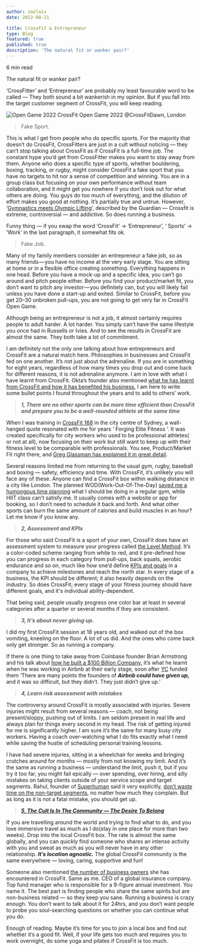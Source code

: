 ```yaml
---
author: zmzlois
date: 2022-08-21

title: CrossFit & Entrepreneur
type: Blog
featured: true
published: true
description: 'The natural fit or wanker pair?'
---
```




6 min read

The natural fit or wanker pair?

‘CrossFitter’ and ‘Entrepreneur’ are probably my least favourable word to be called — They both sound a bit wankerish in my opinion. But if you fall into the target customer segment of CrossFit, you will keep reading.

![Open Game 2022](https://miro.medium.com/v2/resize:fit:4800/format:webp/1*gMvU6uLykkZle8jgZznFNQ.jpeg
)
CrossFit Open Game 2022 @CrossFitDawn, London

> Fake Sport.

This is what I get from people who do specific sports. For the majority that doesn’t do CrossFit, CrossFitters are just in a cult without noticing — they can’t stop talking about CrossFit as if CrossFit is a full-time job. The constant hype you’d get from CrossFitter makes you want to stay away from them. Anyone who does a specific type of sports, whether bouldering, boxing, tracking, or rugby, might consider CrossFit a fake sport that you have no targets to hit nor a sense of competition and winning. You are in a group class but focusing on your own performance without team collaboration, and it might get you nowhere if you don’t look out for what others are doing. You guys do too much of everything, and the dilution of effort makes you good at nothing. It’s partially true and untrue. However, ‘[Gymnastics meets Olympic Lifting](https://www.theguardian.com/lifeandstyle/2013/jul/14/crossfit-extreme-controversial-addictive)’, described by the Guardian — Crossfit is extreme, controversial — and addictive. So does running a business.

Funny thing — if you swap the word ‘CrossFit’ → ‘Entrepreneur’, ‘ Sports’ → ‘Work’ in the last paragraph, it somewhat fits ok.

> Fake Job.

Many of my family members consider an entrepreneur a fake job, so as many friends — you have no income at the very early stage. You are sitting at home or in a flexible office creating something. Everything happens in one head. Before you have a mock-up and a specific idea, you can’t go around and pitch people either. Before you find your product/market fit, you don’t want to pitch any investor — you definitely can, but you will likely fail unless you have done a start-up and exited. Similar to CrossFit, before you get 20–30 unbroken pull-ups, you are not going to get very far in CrossFit Open Game.

Although being an entrepreneur is not a job, it almost certainly requires people to adult harder. A lot harder. You simply can’t have the same lifestyle you once had in Russells or Ivies. And to see the results in CrossFit are almost the same. They both take a lot of commitment.

I am definitely not the only one talking about how entrepreneurs and CrossFit are a natural match here. Philosophies in businesses and CrossFit fed on one another. It’s not just about the adrenaline. If you are in something for eight years, regardless of how many times you drop out and come back for different reasons, it is not adrenaline anymore. I am in love with what I have learnt from CrossFit. Okta’s founder also mentioned [what he has learnt from CrossFit and how it has benefited his business.](https://realbusiness.co.uk/what-crossfit-can-teach-entrepreneurs-about-running-a-business) I am here to write some bullet points I found throughout the years and to add to others’ work.

> **_1, There are no other sports can be more time efficient than CrossFit and prepare you to be a well-rounded athlete at the same time_**

When I was training in [CrossFit 168](https://www.crossfit168.com.au/) in the city centre of Sydney, a wall-hanged quote resonated with me for years ‘ Forging Elite Fitness ‘. It was created specifically for city workers who used to be professional athletes( or not at all), now focusing on their work but still want to keep up with their fitness level to be comparable with professionals. You see, Product/Market Fit right there, and [Greg Glassman has explained it in great detail](http://journal.crossfit.com/2007/04/understanding-crossfit-by-greg.tpl).

Several reasons limited me from returning to the usual gym, rugby, baseball and boxing — safety, efficiency and time. With CrossFit, it’s unlikely you will face any of these. Anyone can find a CrossFit box within walking distance in a city like London. The planned WOD(Work-Out-Of-The-Day) [saved me a humongous time planning](https://www.entrepreneur.com/article/270678#:~:text=1.%C2%A0There%27s%20no%20planning%20involved.) what I should be doing in a regular gym, while HIIT class can’t satisfy me. It usually comes with a website or app for booking, so I don’t need to schedule it back and forth. And what other sports can burn the same amount of calories and build muscles in an hour? Let me know if you know any.

> **_2, Assessment and KPIs_**

For those who said CrossFit is a sport of your own, CrossFit does have an assessment system to measure your progress called [the Level Method](https://www.levelmethod.com/). It’s a color-coded scheme ranging from white to red, and it pre-defined how you can progress in each category from pull-ups, back squats, aerobic endurance and so on, much like how one’d define [KPIs and goals](https://youtu.be/lL6GdUHIBsM) in a company to achieve milestones and reach the north star. In every stage of a business, the KPI should be different; it also heavily depends on the industry. So does CrossFit; every stage of your fitness journey should have different goals, and it's individual ability-dependent.

That being said, people usually progress one color bar at least in several categories after a quarter or several months if they are consistent.

> **_3, It’s about never giving up._**

I did my first CrossFit session at 18 years old, and walked out of the box vomiting, kneeling on the floor. A lot of us did. And the ones who come back only get stronger. So as running a company.

If there is one thing to take away from Coinbase founder Brian Armstrong and his talk about [how he built a $100 Billion Company](https://youtu.be/TB0yceuXmrI), it’s what he learnt when he was working in Airbnb at their early stage, soon after [YC](https://ycombinator.com) funded them ‘There are many points the founders of **_Airbnb could have given up,_** and it was so difficult, but they didn’t. They just didn’t give up.’

> **_4, Learn risk assessment with mistakes_**

The controversy around CrossFit is mostly associated with injuries. Severe injuries might result from several reasons — coach, not being present/sloppy, pushing out of limits. I am seldom present in real life and always plan for things every second in my head. The risk of getting injured for me is significantly higher. I am sure it’s the same for many busy city workers. Having a coach over-watching what I do fits exactly what I need while saving the hustle of scheduling personal training lessons.

I have had severe injuries, sitting in a wheelchair for weeks and bringing crutches around for months — mostly from not knowing my limit. And it’s the same as running a business — understand the limit, push it, but if you try it too far, you might fail epically — over spending, over hiring, and silly mistakes on taking clients outside of your service scope and target segments. Rahul, founder of [Superhuman](http://localhost:60000/superhuman.com) said it very explicitly, [don’t waste time on the non-target segments](https://review.firstround.com/how-superhuman-built-an-engine-to-find-product-market-fit), no matter how much they complain. But as long as it is not a fatal mistake, you should get up.

> [**_5, The Cult Is In The Community — The Desire To Belong_**](https://wodfever.com/blogs/new-posts/the-cult-of-crossfit-is-in-community-the-desire-to-belong)

If you are travelling around the world and trying to find what to do, and you love immersive travel as much as I do(stay in one place for more than two weeks). Drop into the local CrossFit box. The rate is almost the same globally, and you can quickly find someone who shares an intense activity with you and sweat as much as you will never have in any other relationship. **_It’s location agnostic._** The global CrossFit community is the same everywhere — loving, caring, supportive and fun!

Someone also mentioned [the number of business owners](https://www.inc.com/tanya-hall/5-reasons-why-so-many-entrepreneurs-do-crossfit.html) she has encountered in CrossFit. Same as me. CEO of a global insurance company. Top fund manager who is responsible for a 9-figure annual investment. You name it. The best part is finding people who share the same spirits but are non-business related — so they keep you sane. Running a business is crazy enough. You don’t want to talk about it for 24hrs, and you don’t want people to probe you soul-searching questions on whether you can continue what you do.

Enough of reading. Maybe it’s time for you to join a local box and find out whether it’s a good fit. Well, if your life gets too much and requires you to work overnight, do some yoga and pilates if CrossFit is too much.
